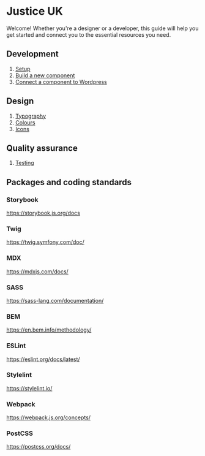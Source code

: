 # Justice UK

Welcome! Whether you're a designer or a developer, this guide will help you get started and connect you to the essential resources you need.

## Development

1. [Setup](/docs/development-setup--docs)
2. [Build a new component](/docs/development-build-a-new-component--docs)
3. [Connect a component to Wordpress](/docs/development-connect-a-component-to-wordpress--docs)

## Design

1. [Typography](/docs/design-typography--docs)
2. [Colours](/docs/design-colours--docs)
3. [Icons](/docs/design-icons--docs)

## Quality assurance

1. [Testing](/docs/quality-assurance-testing--docs)

## Packages and coding standards

### Storybook
<a href="https://storybook.js.org/docs">https://storybook.js.org/docs</a>

### Twig
<a href="https://twig.symfony.com/doc/">https://twig.symfony.com/doc/</a>

### MDX
<a href="https://mdxjs.com/docs/">https://mdxjs.com/docs/</a>

### SASS
<a href="https://sass-lang.com/documentation/">https://sass-lang.com/documentation/</a>

### BEM
<a href="https://en.bem.info/methodology/">https://en.bem.info/methodology/</a>

### ESLint
<a href="https://eslint.org/docs/latest/">https://eslint.org/docs/latest/</a>

### Stylelint
<a href="https://stylelint.io/">https://stylelint.io/</a>

### Webpack
<a href="https://webpack.js.org/concepts/">https://webpack.js.org/concepts/</a>

### PostCSS
<a href="https://postcss.org/docs/">https://postcss.org/docs/</a>